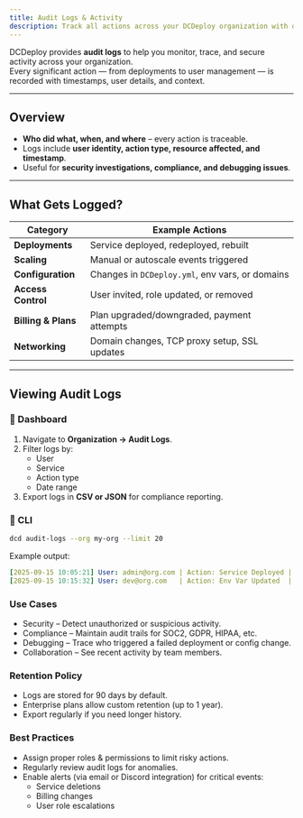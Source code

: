 ```yaml
---
title: Audit Logs & Activity
description: Track all actions across your DCDeploy organization with detailed audit logs and activity history.
---
```


DCDeploy provides **audit logs** to help you monitor, trace, and secure activity across your organization.  
Every significant action — from deployments to user management — is recorded with timestamps, user details, and context.

---

## Overview

- **Who did what, when, and where** – every action is traceable.  
- Logs include **user identity, action type, resource affected, and timestamp**.  
- Useful for **security investigations, compliance, and debugging issues**.  

---

## What Gets Logged?

| Category             | Example Actions |
|----------------------|-----------------|
| **Deployments**      | Service deployed, redeployed, rebuilt |
| **Scaling**          | Manual or autoscale events triggered |
| **Configuration**    | Changes in `DCDeploy.yml`, env vars, or domains |
| **Access Control**   | User invited, role updated, or removed |
| **Billing & Plans**  | Plan upgraded/downgraded, payment attempts |
| **Networking**       | Domain changes, TCP proxy setup, SSL updates |

---

## Viewing Audit Logs

### 🔹 Dashboard
1. Navigate to **Organization → Audit Logs**.  
2. Filter logs by:
   - User  
   - Service  
   - Action type  
   - Date range  
3. Export logs in **CSV or JSON** for compliance reporting.  

### 🔹 CLI
```bash
dcd audit-logs --org my-org --limit 20
```
Example output:

```yaml
[2025-09-15 10:05:21] User: admin@org.com | Action: Service Deployed | Service: my-app
[2025-09-15 10:15:32] User: dev@org.com   | Action: Env Var Updated  | Service: api-service
```
### Use Cases
- Security – Detect unauthorized or suspicious activity.
- Compliance – Maintain audit trails for SOC2, GDPR, HIPAA, etc.
- Debugging – Trace who triggered a failed deployment or config change.
- Collaboration – See recent activity by team members.

### Retention Policy
- Logs are stored for 90 days by default.
- Enterprise plans allow custom retention (up to 1 year).
- Export regularly if you need longer history.

### Best Practices
- Assign proper roles & permissions to limit risky actions.
- Regularly review audit logs for anomalies.
- Enable alerts (via email or Discord integration) for critical events:
  - Service deletions
  - Billing changes
  - User role escalations